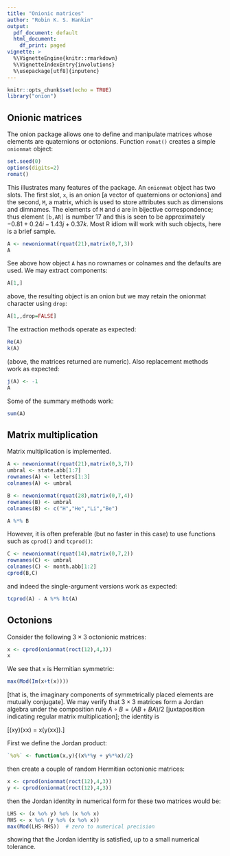 ```yaml
---
title: "Onionic matrices"
author: "Robin K. S. Hankin"
output:
  pdf_document: default
  html_document:
    df_print: paged
vignette: >
  %\VignetteEngine{knitr::rmarkdown}
  %\VignetteIndexEntry{involutions}
  %\usepackage[utf8]{inputenc}
---
```



```r
knitr::opts_chunk$set(echo = TRUE)
library("onion") 
```

## Onionic matrices 

The onion package allows one to define and manipulate matrices whose
elements are quaternions or octonions.  Function `romat()` creates a
simple `onionmat` object:

```r
set.seed(0)
options(digits=2)
romat()
```

This illustrates many features of the package.  An `onionmat` object
has two slots.  The first slot, `x`, is an onion [a vector of
quaternions or octonions] and the second, `M`, a matrix, which is used
to store attributes such as dimensions and dimnames.  The elements of
`M` and `d` are in bijective correspondence; thus element `[b,AR]` is
number 17 and this is seen to be approximately $-0.81 + 0.24i -1.43j
+0.37k$.  Most R idiom will work with such objects, here is a brief
sample.

```r
A <- newonionmat(rquat(21),matrix(0,7,3))
A
```

See above how object `A` has no rownames or colnames and the defaults are used.  We may extract components:

```r
A[1,]
```

above, the resulting object is an onion but we may retain the onionmat character using `drop`:

```r
A[1,,drop=FALSE]
```


The extraction methods operate as expected:

```r
Re(A)
k(A)
```


(above, the matrices returned are numeric).  Also replacement methods work as expected:

```r
j(A) <- -1
A
```

Some of the summary methods work:

```r
sum(A)
```

## Matrix multiplication

Matrix multiplication is implemented.


```r
A <- newonionmat(rquat(21),matrix(0,3,7))
umbral <- state.abb[1:7]
rownames(A) <- letters[1:3]
colnames(A) <- umbral

B <- newonionmat(rquat(28),matrix(0,7,4))
rownames(B) <- umbral
colnames(B) <- c("H","He","Li","Be")

A %*% B
```


However, it is often preferable (but no faster in this case) to use
functions such as `cprod()` and `tcprod()`:


```r
C <- newonionmat(rquat(14),matrix(0,7,2))
rownames(C) <- umbral
colnames(C) <- month.abb[1:2]
cprod(B,C)
```

and indeed the single-argument versions work as expected:

```r
tcprod(A) - A %*% ht(A)
```


## Octonions

Consider the following $3\times 3$ octonionic matrices:


```r
x <- cprod(onionmat(roct(12),4,3))
x
```

We see that `x` is Hermitian symmetric:

```r
max(Mod(Im(x+t(x))))
```

[that is, the imaginary components of symmetrically placed elements
are mutually conjugate].  We may verify that $3\times 3$ matrices form
a Jordan algebra under the composition rule $A\circ B=(AB+BA)/2$
[juxtaposition indicating regular matrix multiplication]; the identity is 

\[(xy)(xx) = x(y(xx)).\]

First we define the Jordan product:

```r
`%o%` <- function(x,y){(x%*%y + y%*%x)/2}
```

then create a couple of random Hermitian octonionic matrices:
```r
x <- cprod(onionmat(roct(12),4,3))
y <- cprod(onionmat(roct(12),4,3))
```

then the Jordan identity in numerical form for these two matrices would be:

```r
LHS <- (x %o% y) %o% (x %o% x)
RHS <- x %o% (y %o% (x %o% x))
max(Mod(LHS-RHS))  # zero to numerical precision
```

showing that the Jordan identity is satisfied, up to a small numerical
tolerance.
